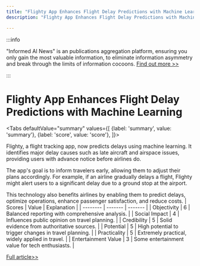 ```yaml
---
title: "Flighty App Enhances Flight Delay Predictions with Machine Learning"
description: "Flighty App Enhances Flight Delay Predictions with Machine Learning"

---
```



:::info

"Informed AI News" is an publications aggregation platform, ensuring you only gain the most valuable information, to eliminate information asymmetry and break through the limits of information cocoons.  [Find out more >>](/)

:::

# Flighty App Enhances Flight Delay Predictions with Machine Learning


<Tabs
	defaultValue="summary"
	values={[
	{label: 'summary', value: 'summary'},
	{label: 'score', value: 'score'},
]}>
<TabItem value="summary">


Flighty, a flight tracking app, now predicts delays using machine learning. It identifies major delay causes such as late aircraft and airspace issues, providing users with advance notice before airlines do.

The app's goal is to inform travelers early, allowing them to adjust their plans accordingly. For example, if an airline gradually delays a flight, Flighty might alert users to a significant delay due to a ground stop at the airport.

This technology also benefits airlines by enabling them to predict delays, optimize operations, enhance passenger satisfaction, and reduce costs.
</TabItem>
<TabItem value="score">
	| Scores     | Value   | Explanation |
	| -------- | ------- | ------- |
	| Objectivity  | 6    | Balanced reporting with comprehensive analysis.    |
	| Social Impact | 4     | Influences public opinion on travel planning.    |
	| Credibility    | 5    | Solid evidence from authoritative sources.    |
	| Potential    | 5    | High potential to trigger changes in travel planning.    |
	| Practicality    | 5    | Extremely practical, widely applied in travel.    |
	| Entertainment Value    | 3    | Some entertainment value for tech enthusiasts.    |
</TabItem>
</Tabs>

[Full article>>](https://hackernoon.com/flighty-app-can-now-predict-flight-delays-heres-how-you-can-also-do-it-using-machine-learning?source=rss)
